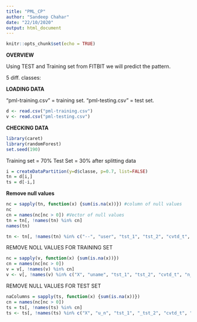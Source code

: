 ```yaml
---
title: "PML_CP"
author: "Sandeep Chahar"
date: "22/10/2020"
output: html_document
---
```


```r
knitr::opts_chunk$set(echo = TRUE)
```




**OVERVIEW**

Using TEST and Training set from FITBIT we will predict the pattern. 

 5 diff. classes:

**LOADING DATA**

 "pml-training.csv" = training set.
 "pml-testing.csv" = test set.

```r
d <- read.csv("pml-training.csv")
v <- read.csv("pml-testing.csv")
```

**CHECKING DATA**

```r
library(caret)
library(randomForest)
set.seed(190)
```

Training set = 70% Test Set = 30% after splitting data

```r
i = createDataPartition(y=d$classe, p=0.7, list=FALSE)
tn = d[i,]
ts = d[-i,]
```

**Remove null values**

```r
nc = sapply(tn, function(x) {sum(is.na(x))}) #column of null values
nc
cn = names(nc[nc > 0]) #Vector of null values
tn = tn[, !names(tn) %in% cn]
names(tn)

tn <- tn[, !names(tn) %in% c("--", "user", "tst_1", "tst_2", "cvtd_t", "n", "n")]
```

REMOVE NOLL VALUES FOR TRAINING SET

```r
nc = sapply(v, function(x) {sum(is.na(x))}) 
cn = names(nc[nc > 0]) 
v = v[, !names(v) %in% cn] 
v <- v[, !names(v) %in% c("X", "uname", "tst_1", "tst_2", "cvtd_t", "n_w", "nu_w")]
```

REMOVE NULL VALUES FOR TEST SET

```r
naColumns = sapply(ts, function(x) {sum(is.na(x))})
cn = names(nc[nc > 0]) 
ts = ts[, !names(ts) %in% cn] 
ts <- ts[, !names(ts) %in% c("X", "u_n", "tst_1", "_tst_2", "cvtd_t", "n_w", "nu_w")]
```